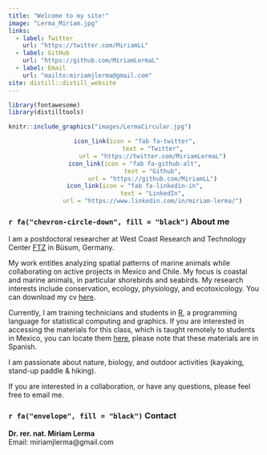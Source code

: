 ```yaml
---
title: "Welcome to my site!"
image: "Lerma_Miriam.jpg"
links:
  - label: Twitter
    url: "https://twitter.com/MiriamLL"
  - label: GitHub
    url: "https://github.com/MiriamLermaL"
  - label: Email
    url: "mailto:miriamjlerma@gmail.com"
site: distill::distill_website
---
```



```r
library(fontawesome)
library(distilltools)
```

```r
knitr::include_graphics("images/LermaCircular.jpg")
```

<center>
```r
icon_link(icon = "fab fa-twitter",
          text = "Twitter",
          url = "https://twitter.com/MiriamLermaL")
icon_link(icon = "fab fa-github-alt",
          text = "Github",
          url = "https://github.com/MiriamLL")
icon_link(icon = "fab fa-linkedin-in",
          text = "LinkedIn",
          url = "https://www.linkedin.com/in/miriam-lerma/")
```
</center>

### `r fa("chevron-circle-down", fill = "black")` About  me
I am a postdoctoral researcher at West Coast Research and Technology Center [FTZ](https://www.ftz.uni-kiel.de/de) in Büsum, Germany. 

My work entitles analyzing spatial patterns of marine animals while collaborating on active projects in Mexico and Chile. My focus is coastal and marine animals, in particular shorebirds and seabirds. My research interests include conservation, ecology, physiology, and ecotoxicology. You can download my cv [here](https://raw.githubusercontent.com/MiriamLL/Curriculum/master/CV/CV0306.pdf).

Currently, I am training technicians and students in [R](https://www.r-project.org/about.html), a programming language for statistical computing and graphics. If you are interested in accessing the materials for this class, which is taught remotely to students in Mexico, you can locate them [here](https://www.miriam-lerma.com/materiales.html), please note that these materials are in Spanish. 

I am passionate about nature, biology, and outdoor activities (kayaking, stand-up paddle & hiking).   

If you are interested in a collaboration, or have any questions, please feel free to email me. 

### `r fa("envelope", fill = "black")` Contact
**Dr. rer. nat. Miriam Lerma** <br>
Email: miriamjlerma@gmail.com


